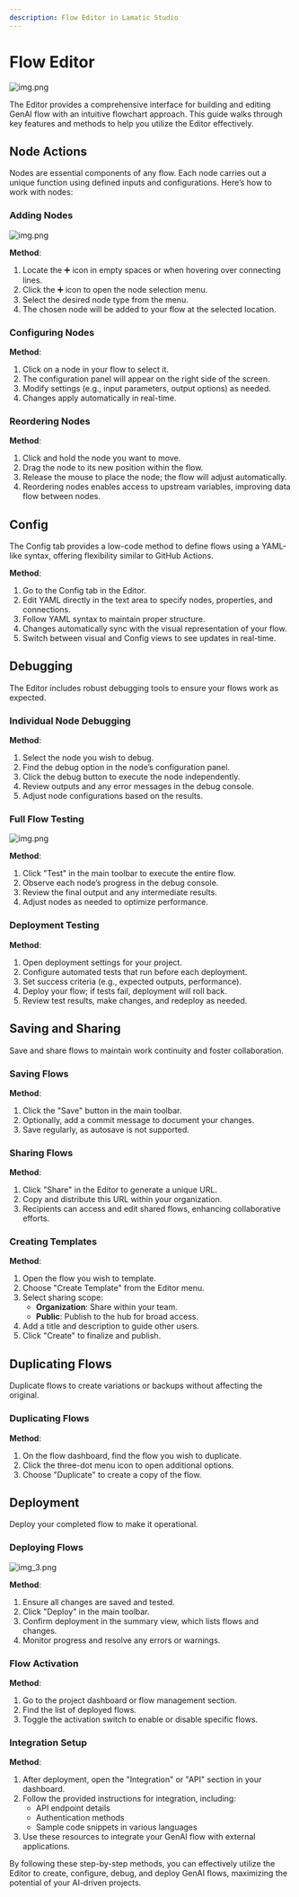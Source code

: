 ```yaml
---
description: Flow Editor in Lamatic Studio
---
```

# Flow Editor

![img.png](./img/flow-editor.webp)

The Editor provides a comprehensive interface for building and editing GenAI flow with an intuitive flowchart approach. This guide walks through key features and methods to help you utilize the Editor effectively.

## Node Actions

Nodes are essential components of any flow. Each node carries out a unique function using defined inputs and configurations. Here’s how to work with nodes:

### Adding Nodes
![img.png](./img/node-add.webp)

**Method**:
1. Locate the ➕ icon in empty spaces or when hovering over connecting lines.
2. Click the ➕ icon to open the node selection menu.
3. Select the desired node type from the menu.
4. The chosen node will be added to your flow at the selected location.

### Configuring Nodes

**Method**:
1. Click on a node in your flow to select it.
2. The configuration panel will appear on the right side of the screen.
3. Modify settings (e.g., input parameters, output options) as needed.
4. Changes apply automatically in real-time.

### Reordering Nodes

**Method**:
1. Click and hold the node you want to move.
2. Drag the node to its new position within the flow.
3. Release the mouse to place the node; the flow will adjust automatically.
4. Reordering nodes enables access to upstream variables, improving data flow between nodes.

## Config

The Config tab provides a low-code method to define flows using a YAML-like syntax, offering flexibility similar to GitHub Actions.

**Method**:
1. Go to the Config tab in the Editor.
2. Edit YAML directly in the text area to specify nodes, properties, and connections.
3. Follow YAML syntax to maintain proper structure.
4. Changes automatically sync with the visual representation of your flow.
5. Switch between visual and Config views to see updates in real-time.

## Debugging

The Editor includes robust debugging tools to ensure your flows work as expected.

### Individual Node Debugging

**Method**:
1. Select the node you wish to debug.
2. Find the debug option in the node’s configuration panel.
3. Click the debug button to execute the node independently.
4. Review outputs and any error messages in the debug console.
5. Adjust node configurations based on the results.

### Full Flow Testing
![img.png](./img/node-add.webp)

**Method**:
1. Click "Test" in the main toolbar to execute the entire flow.
2. Observe each node’s progress in the debug console.
3. Review the final output and any intermediate results.
4. Adjust nodes as needed to optimize performance.

### Deployment Testing

**Method**:
1. Open deployment settings for your project.
2. Configure automated tests that run before each deployment.
3. Set success criteria (e.g., expected outputs, performance).
4. Deploy your flow; if tests fail, deployment will roll back.
5. Review test results, make changes, and redeploy as needed.

## Saving and Sharing

Save and share flows to maintain work continuity and foster collaboration.

### Saving Flows

**Method**:
1. Click the "Save" button in the main toolbar.
2. Optionally, add a commit message to document your changes.
3. Save regularly, as autosave is not supported.

### Sharing Flows

**Method**:
1. Click "Share" in the Editor to generate a unique URL.
2. Copy and distribute this URL within your organization.
3. Recipients can access and edit shared flows, enhancing collaborative efforts.

### Creating Templates

**Method**:
1. Open the flow you wish to template.
2. Choose "Create Template" from the Editor menu.
3. Select sharing scope:
    - **Organization**: Share within your team.
    - **Public**: Publish to the hub for broad access.
4. Add a title and description to guide other users.
5. Click "Create" to finalize and publish.

## Duplicating Flows

Duplicate flows to create variations or backups without affecting the original.

### Duplicating Flows

**Method**:
1. On the flow dashboard, find the flow you wish to duplicate.
2. Click the three-dot menu icon to open additional options.
3. Choose "Duplicate" to create a copy of the flow.

## Deployment

Deploy your completed flow to make it operational.

### Deploying Flows

![img_3.png](./img/deploy.webp)

**Method**:
1. Ensure all changes are saved and tested.
2. Click "Deploy" in the main toolbar.
3. Confirm deployment in the summary view, which lists flows and changes.
4. Monitor progress and resolve any errors or warnings.

### Flow Activation

**Method**:
1. Go to the project dashboard or flow management section.
2. Find the list of deployed flows.
3. Toggle the activation switch to enable or disable specific flows.

### Integration Setup

**Method**:
1. After deployment, open the "Integration" or "API" section in your dashboard.
2. Follow the provided instructions for integration, including:
    - API endpoint details
    - Authentication methods
    - Sample code snippets in various languages
3. Use these resources to integrate your GenAI flow with external applications.

By following these step-by-step methods, you can effectively utilize the Editor to create, configure, debug, and deploy GenAI flows, maximizing the potential of your AI-driven projects.